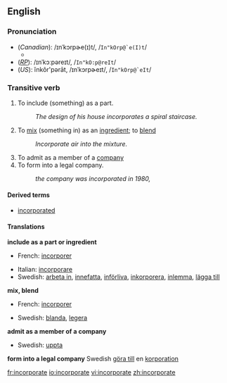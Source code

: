 ==English==

===Pronunciation===
*(''Canadian''): /ɪnˈkɔrpɚe(ɪ)t/, /<tt>In"kOrp@`e(I)t</tt>/
**{{audio|en-ca-incorporate.ogg|Audio (CA)}}
*(''[[RP]]''): /ɪnˈkɔːpəreɪt/, /<tt>In"kO:p@reIt</tt>/
*(''US''): ĭnkôr'pərāt, /ɪnˈkɔrpɚeɪt/, /<tt>In"kOrp@`eIt</tt>/

===Transitive verb===
{{en-infl-reg-other-e|incorporat|e}}

#To include (something) as a part.
#:''The design of his house incorporates a spiral staircase.''
#To [[mix]] (something in) as an  [[ingredient]]; to [[blend]]
#:''Incorporate air into the mixture.''
#To admit as a member of a [[company]]
#To form into a legal company.
#:''the company was incorporated in 1980,''

====Derived terms====
*[[incorporated]]<!--adjective-->

====Translations====

'''include as a part or ingredient'''
{{top}}
*French: [[incorporer]]
{{mid}}
*Italian: [[incorporare]]
*Swedish: [[arbeta in]], [[innefatta]], [[införliva]], [[inkorporera]], [[inlemma]], [[lägga till]] 
{{bottom}}

'''mix, blend'''
{{top}}
*French: [[incorporer]]
{{mid}}
*Swedish: [[blanda]], [[legera]]
{{bottom}}

'''admit as a member of a company'''
{{top}}
{{mid}}
*Swedish: [[uppta]]
{{bottom}}

'''form into a legal company'''
{{top}}
{{mid}}
Swedish [[göra till]] en [[korporation]]
{{bottom}}

[[fr:incorporate]]
[[io:incorporate]]
[[vi:incorporate]]
[[zh:incorporate]]
